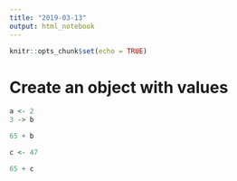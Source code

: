 ```yaml
---
title: "2019-03-13"
output: html_notebook
---
```



```r
knitr::opts_chunk$set(echo = TRUE)
```

# Create an object with values 

```r
a <- 2
3 -> b
```

```r
65 + b
```
```r
c <- 47

65 + c
```

